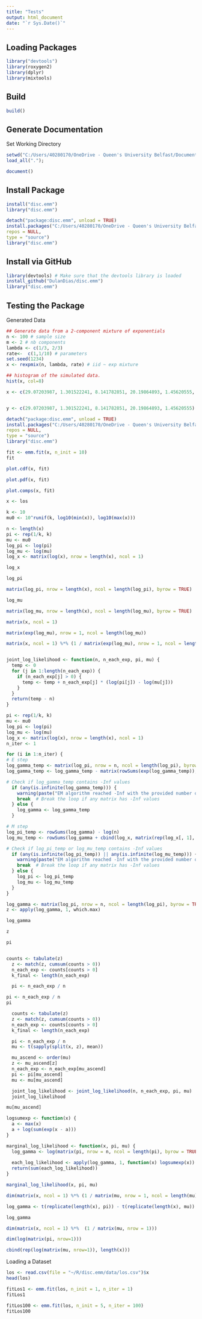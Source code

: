 ```yaml
---
title: "Tests"
output: html_document
date: "`r Sys.Date()`"
---
```


## Loading Packages

```r
library("devtools")
library(roxygen2)
library(dplyr)
library(mixtools)
```

## Build

```r
build()
```

## Generate Documentation

Set Working Directory
```r
setwd("C:/Users/40280170/OneDrive - Queen's University Belfast/Documents/R/disc.emm")
load_all(".");
```

```r
document()
```

## Install Package

```r
install("disc.emm")
library("disc.emm")
```

```r
detach("package:disc.emm", unload = TRUE)
install.packages("C:/Users/40280170/OneDrive - Queen's University Belfast/Documents/R/disc.emm", 
repos = NULL, 
type = "source")
library("disc.emm")
```

## Install via GitHub
```r
library(devtools) # Make sure that the devtools library is loaded
install_github("DulanDias/disc.emm")
library("disc.emm")
```

## Testing the Package

Generated Data
```r
## Generate data from a 2-component mixture of exponentials
n <- 100 # sample size
m <- 2 # nb components
lambda <- c(1/3, 2/3)
rate<-  c(1,1/10) # parameters
set.seed(1234)
x <- rexpmix(n, lambda, rate) # iid ~ exp mixture

## histogram of the simulated data.
hist(x, col=8)
```

```r
x <- c(29.07203987, 1.301522241, 8.141782851, 20.19864893, 1.45620555, 9.95874878, 16.26790117, 14.25991477, 7.199322262, 26.91746199, 0.084437639, 1.934963489, 25.95335195, 0.174358194, 0.065103415, 0.913876996, 14.05761545, 13.85335156, 3.242489369, 1.954865674, 2.634856319, 3.48479622, 9.906912902, 9.405917668, 4.83200381, 0.131933635, 1.584532341, 2.393970592, 0.162654792, 2.037950917, 2.603456489, 7.520541119, 2.745965193, 7.435501358, 9.94260394, 0.51457807, 1.685430347, 4.176788135, 0.93129363, 0.773646365, 9.052343713, 9.321655018, 22.96774713, 0.153925968, 2.648848975, 9.335238412, 0.485138732, 2.778226272, 0.889098421, 0.643702357, 6.694053249, 4.654644411, 0.366230813, 9.631224665, 5.357109383, 0.52616985, 4.646037687, 0.923810143, 13.09840186, 2.021513924, 0.128270853, 5.161227924, 1.335625625, 4.427084715, 9.858844975, 2.777136661, 7.257337737, 10.3252612, 14.5469171, 9.268440005, 5.941058081, 0.133917791, 24.72533675, 1.599241894, 8.625544342, 18.63954218, 10.91230579, 3.686885115, 1.932475222, 0.748693075, 0.811318016, 21.2109345, 1.261626929, 7.425699094, 62.25731, 0.179033087, 0.401023296, 6.892694696, 36.51790309, 2.149245248, 34.8721618, 3.355345383, 4.952475722, 11.22097836, 5.179163921, 11.96972551, 5.989254178, 41.10072901, 0.127171003, 0.642457293)


y <- c(29.07203987, 1.301522241, 8.141782851, 20.19864893, 1.45620555)

```

```r
detach("package:disc.emm", unload = TRUE)
install.packages("C:/Users/40280170/OneDrive - Queen's University Belfast/Documents/R/disc.emm", 
repos = NULL, 
type = "source")
library("disc.emm")
```

```r
fit <- emm.fit(x, n_init = 10)
fit
```

```r
plot.cdf(x, fit)
```

```r
plot.pdf(x, fit)
```

```r
plot.comps(x, fit)
```

```r
x <- los

k <- 10
mu0 <- 10^runif(k, log10(min(x)), log10(max(x)))

n <- length(x)
pi <- rep(1/k, k)
mu <- mu0
log_pi <- log(pi)
log_mu <- log(mu)
log_x <- matrix(log(x), nrow = length(x), ncol = 1)
```

```r
log_x
```

```r
log_pi
```

```r
matrix(log_pi, nrow = length(x), ncol = length(log_pi), byrow = TRUE)
```


```r
log_mu
```


```r
matrix(log_mu, nrow = length(x), ncol = length(log_mu), byrow = TRUE)
```

```r
matrix(x, ncol = 1)
```


```r
matrix(exp(log_mu), nrow = 1, ncol = length(log_mu))
```

```r
matrix(x, ncol = 1) %*% (1 / matrix(exp(log_mu), nrow = 1, ncol = length(log_mu)))
```

```r

```

```r
joint_log_likelihood <- function(n, n_each_exp, pi, mu) {
  temp <- 0
  for (j in 1:length(n_each_exp)) {
    if (n_each_exp[j] > 0) {
      temp <- temp + n_each_exp[j] * (log(pi[j]) - log(mu[j]))
    }
  }
  return(temp - n)
}

```

```r
pi <- rep(1/k, k)
mu <- mu0
log_pi <- log(pi)
log_mu <- log(mu)
log_x <- matrix(log(x), nrow = length(x), ncol = 1)
n_iter <- 1

for (i in 1:n_iter) {
# E step
log_gamma_temp <- matrix(log_pi, nrow = n, ncol = length(log_pi), byrow = TRUE) - matrix(log_mu, nrow = n, ncol = length(log_mu), byrow = TRUE) - matrix(x, ncol = 1) %*% (1 / matrix(exp(log_mu), nrow = 1, ncol = length(log_mu)))
log_gamma_temp <- log_gamma_temp - matrix(rowSums(exp(log_gamma_temp)), nrow = length(rowSums(exp(log_gamma_temp))), ncol = ncol(log_gamma_temp))

# Check if log_gamma_temp contains -Inf values
  if (any(is.infinite(log_gamma_temp))) {
    warning(paste("EM algorithm reached -Inf with the provided number of iterations. Completed ", i, " out of ", n_iter, " iterations only.\n"))
    break  # Break the loop if any matrix has -Inf values
  } else {
    log_gamma <- log_gamma_temp
  }

# M step
log_pi_temp <- rowSums(log_gamma) - log(n)
log_mu_temp <- rowSums(log_gamma + cbind(log_x, matrix(rep(log_x[, 1], ncol(log_gamma) - 1), nrow = nrow(log_x)))) - rowSums(log_gamma)

# Check if log_pi_temp or log_mu_temp contains -Inf values
  if (any(is.infinite(log_pi_temp)) || any(is.infinite(log_mu_temp))) {
    warning(paste("EM algorithm reached -Inf with the provided number of iterations. Completed ", i, " out of ", n_iter, " iterations only.\n"))
    break  # Break the loop if any matrix has -Inf values
  } else {
    log_pi <- log_pi_temp
    log_mu <- log_mu_temp
  }
}

log_gamma <- matrix(log_pi, nrow = n, ncol = length(log_pi), byrow = TRUE) - matrix(log_mu, nrow = n, ncol = length(log_mu), byrow = TRUE) - matrix(x, ncol = 1) %*% (1 / matrix(exp(log_mu), nrow = 1, ncol = length(log_mu)))
z <- apply(log_gamma, 1, which.max)
```

```r
log_gamma
```


```r
z
```

```r
pi
```

```r

```

```r
counts <- tabulate(z)
  z <- match(z, cumsum(counts > 0))
  n_each_exp <- counts[counts > 0]
  k_final <- length(n_each_exp)

  pi <- n_each_exp / n
```

```r
pi <- n_each_exp / n
pi
```


```r
  counts <- tabulate(z)
  z <- match(z, cumsum(counts > 0))
  n_each_exp <- counts[counts > 0]
  k_final <- length(n_each_exp)

  pi <- n_each_exp / n
  mu <- t(sapply(split(x, z), mean))

  mu_ascend <- order(mu)
  z <- mu_ascend[z]
  n_each_exp <- n_each_exp[mu_ascend]
  pi <- pi[mu_ascend]
  mu <- mu[mu_ascend]

  joint_log_likelihood <- joint_log_likelihood(n, n_each_exp, pi, mu)
  joint_log_likelihood
```

```r
mu[mu_ascend]
```

```r
logsumexp <- function(x) {
  a <- max(x)
  a + log(sum(exp(x - a)))
}

marginal_log_likelihood <- function(x, pi, mu) {
  log_gamma <- log(matrix(pi, nrow = n, ncol = length(pi), byrow = TRUE)) - log(matrix(mu, nrow = n, ncol = length(mu), byrow = TRUE)) - matrix(x, ncol = 1) %*% (1 / matrix(mu, nrow = 1, ncol = length(mu)))
  
  each_log_likelihood <- apply(log_gamma, 1, function(x) logsumexp(x))
  return(sum(each_log_likelihood))
}

marginal_log_likelihood(x, pi, mu)
```

```r
dim(matrix(x, ncol = 1) %*% (1 / matrix(mu, nrow = 1, ncol = length(mu))))
```

```r
log_gamma <- t(replicate(length(x), pi)) - t(replicate(length(x), mu)) - matrix(x, ncol = 1) %*%  (1 / matrix(mu, nrow = 1))

log_gamma
```

```r
dim(matrix(x, ncol = 1) %*%  (1 / matrix(mu, nrow = 1)))
```

```r
dim(log(matrix(pi, nrow=1)))
```

```r
cbind(rep(log(matrix(mu, nrow=1)), length(x)))
```

Loading a Dataset
```r
los <- read.csv(file = "~/R/disc.emm/data/los.csv")$x
head(los)
```

```r
fitLos1 <- emm.fit(los, n_init = 1, n_iter = 1)
fitLos1
```

```r
fitLos100 <- emm.fit(los, n_init = 5, n_iter = 100)
fitLos100
```

```r
```

```r

```

```r

```

```r

```

```r

```


